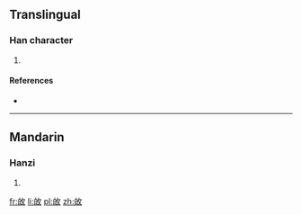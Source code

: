 ==Translingual==

===Han character===
{{Han char|rn=66|rad=攴|as=05|sn=9|four=|canj=竹日人大 (HAOK)}}

# {{defn|Han|sort=攴05}}

====References====
* {{Han ref|kx=0469.180|dkj=13154|dj=0819.160|hdz=21455.030|uh=6540|ud=25920}}

----

==Mandarin==

===Hanzi===
{{cmn-hanzi|pin=[[bó]] ([[bo2]]), [[mòu]] ([[mou4]])|wg=po<sup>2</sup>, mou<sup>4</sup>}}

# {{defn|lang=cmn|sort=攴05}}

[[fr:敀]]
[[li:敀]]
[[pl:敀]]
[[zh:敀]]